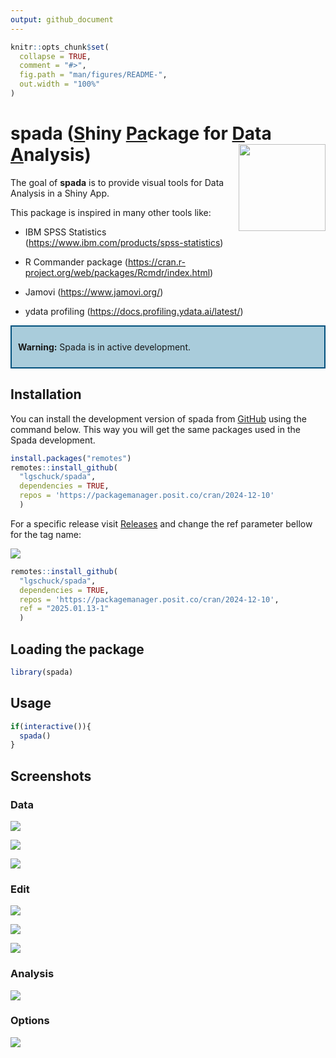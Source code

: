 ---
output: github_document
---

<!-- README.md is generated from README.Rmd. Please edit that file -->

```{r, include = FALSE}
knitr::opts_chunk$set(
  collapse = TRUE,
  comment = "#>",
  fig.path = "man/figures/README-",
  out.width = "100%"
)
```

# spada ([**S**]{.underline}hiny [**Pa**]{.underline}ckage for [**D**]{.underline}ata [**A**]{.underline}nalysis) <img src="man/figures/logo.png" align="right" height="139"/>

<!-- badges: start -->

<!-- badges: end -->

The goal of **spada** is to provide visual tools for Data Analysis in a Shiny App.

This package is inspired in many other tools like:

-   IBM SPSS Statistics (<https://www.ibm.com/products/spss-statistics>)

-   R Commander package (<https://cran.r-project.org/web/packages/Rcmdr/index.html>)

-   Jamovi (<https://www.jamovi.org/>)

-   ydata profiling (<https://docs.profiling.ydata.ai/latest/>)

::: {style="border: 2px solid #02517d; padding: 10px; background-color: #a9ccdb;"}
<strong>Warning:</strong> Spada is in active development.
:::

## Installation

You can install the development version of spada from [GitHub](https://github.com/) using the command below. This way you will get the same packages used in the Spada development.

``` r
install.packages("remotes")
remotes::install_github(
  "lgschuck/spada",
  dependencies = TRUE,
  repos = 'https://packagemanager.posit.co/cran/2024-12-10'
  )
```

For a specific release visit [Releases](https://github.com/lgschuck/spada/releases) and change the ref parameter bellow for the tag name:

![](man/figures/install_release.png)

``` r
remotes::install_github(
  "lgschuck/spada",
  dependencies = TRUE,
  repos = 'https://packagemanager.posit.co/cran/2024-12-10',
  ref = "2025.01.13-1"
  )
```

## Loading the package

```{r}
library(spada)
```

## Usage

```{r}
if(interactive()){
  spada()
}
```

## Screenshots

### Data

![](man/figures/spada_home.png)

![](man/figures/spada_home2.png)

![](man/figures/spada_home3.png)

### Edit

![](man/figures/spada_edit_filter.png)

![](man/figures/spada_edit_convert.png)

![](man/figures/spada_edit_order.png)

### Analysis

![](man/figures/spada_analysis_exploratory.png)

### Options

![](man/figures/spada_options_config.png)
